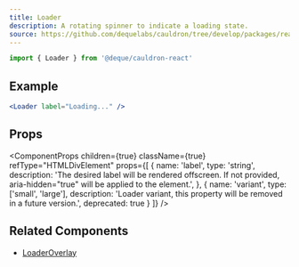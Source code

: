 ```yaml
---
title: Loader
description: A rotating spinner to indicate a loading state.
source: https://github.com/dequelabs/cauldron/tree/develop/packages/react/src/components/Loader/index.tsx
---
```



```js
import { Loader } from '@deque/cauldron-react'
```

## Example

```jsx example
<Loader label="Loading..." />
```

## Props

<ComponentProps
  children={true}
  className={true}
  refType="HTMLDivElement"
  props={[
    {
      name: 'label',
      type: 'string',
      description: 'The desired label will be rendered offscreen. If not provided, aria-hidden="true" will be applied to the element.',
    },
    {
      name: 'variant',
      type: ['small', 'large'],
      description: 'Loader variant, this property will be removed in a future version.',
      deprecated: true
    }
  ]}
/>

## Related Components

- [LoaderOverlay](./LoaderOverlay)